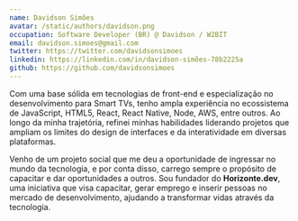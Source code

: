 ```yaml
---
name: Davidson Simões
avatar: /static/authors/davidson.png
occupation: Software Developer (BR) @ Davidson / W2BIT
email: davidson.simoes@gmail.com
twitter: https://twitter.com/davidsonsimoes
linkedin: https://linkedin.com/in/davidson-simões-78b2225a
github: https://github.com/davidsonsimoes
---
```


Com uma base sólida em tecnologias de front-end e especialização no desenvolvimento para Smart TVs, tenho ampla experiência no ecossistema de JavaScript, HTML5, React, React Native, Node, AWS, entre outros. Ao longo da minha trajetória, refinei minhas habilidades liderando projetos que ampliam os limites do design de interfaces e da interatividade em diversas plataformas.

Venho de um projeto social que me deu a oportunidade de ingressar no mundo da tecnologia, e por conta disso, carrego sempre o propósito de capacitar e dar oportunidades a outros. Sou fundador do **Horizonte.dev**, uma iniciativa que visa capacitar, gerar emprego e inserir pessoas no mercado de desenvolvimento, ajudando a transformar vidas através da tecnologia.
